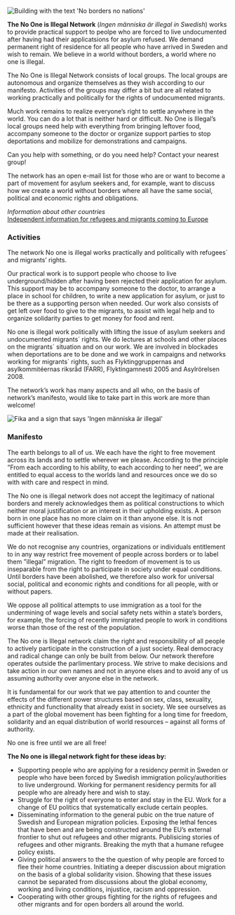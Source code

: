 
<Image
  className="mx-auto mb-8 px-4 md:max-w-[75%] lg:max-w-[720px]"
  src={noNations}
  alt="Building with the text 'No borders no nations'"
/>

**The No One is Illegal Network** (_Ingen människa är illegal in Swedish_) works to provide practical support to peolpe who are forced to live undocumented after having had their applicatsions for asylum refused. We demand permanent right of residence for all people who have arrived in Sweden and wish to remain. We believe in a world without borders, a world where no one is illegal.

The No One is Illegal Network consists of local groups. The local groups are autonomous and organize themselves as they wish according to our manifesto. Activities of the groups may differ a bit but are all related to working practically and politically for the rights of undocumented migrants.

Much work remains to realize everyone’s right to settle anywhere in the world. You can do a lot that is neither hard or difficult. No One is Illegal’s local groups need help with everything from bringing leftover food, accompany someone to the doctor or organize support parties to stop deportations and mobilize for demonstrations and campaigns.

Can you help with something, or do you need help? Contact your nearest group!

<Local appearance="transparent"/>

The network has an open e-mail list for those who are or want to become a part of movement for asylum seekers and, for example, want to discuss how we create a world without borders where all have the same social, political and economic rights and obligations.

_Information about other countries_\
[Independent information for refugees and migrants coming to Europe](https://w2eu.info/)

### Activities

The network No one is illegal works practically and politically with refugees´ and migrants’ rights.

Our practical work is to support people who choose to live underground/hidden after having been rejected their application for asylum. This support may be to accompany someone to the doctor, to arrange a place in school for children, to write a new application for asylum, or just to be there as a supporting person when needed. Our work also consists of get left over food to give to the migrants, to assist with legal help and to organize solidarity parties to get money for food and rent.

No one is illegal work politically with lifting the issue of asylum seekers and undocumented migrants´ rights. We do lectures at schools and other places on the migrants´ situation and on our work. We are involved in blockades when deportations are to be done and we work in campaigns and networks working for migrants´ rights, such as Flyktinggruppernas and asylkommitéernas riksråd (FARR), Flyktingamnesti 2005 and Asylrörelsen 2008.

The network’s work has many aspects and all who, on the basis of network’s manifesto, would like to take part in this work are more than welcome!

<Image
  className="mx-auto mb-8 px-4 md:max-w-[75%] lg:max-w-[720px]"
  src={uppsala}
  alt="Fika and a sign that says 'Ingen människa är illegal'"
/>

### Manifesto

The earth belongs to all of us. We each have the right to free movement across its lands and to settle wherever we please. According to the principle ”From each according to his ability, to each according to her need”, we are entitled to equal access to the worlds land and resources once we do so with with care and respect in mind.

The No one is illegal network does not accept the legitimacy of national borders and merely acknowledges them as political constructions to which neither moral justification or an interest in their upholding exists. A person born in one place has no more claim on it than anyone else. It is not sufficient however that these ideas remain as visions. An attempt must be made at their realisation.

We do not recognise any countries, organizations or individuals entitlement to in any way restrict free movement of people across borders or to label them ”illegal” migration. The right to freedom of movement is to us inseparable from the right to participate in society under equal conditions. Until borders have been abolished, we therefore also work for universal social, political and economic rights and conditions for all people, with or without papers.

We oppose all political attempts to use immigration as a tool for the undermining of wage levels and social safety nets within a state’s borders, for example, the forcing of recently immigrated people to work in conditions worse than those of the rest of the population.

The No one is Illegal network claim the right and responsibility of all people to actively participate in the construction of a just society. Real democracy and radical change can only be built from below. Our network therefore operates outside the parlimentary process. We strive to make decisions and take action in our own names and not in anyone elses and to avoid any of us assuming authority over anyone else in the network.

It is fundamental for our work that we pay attention to and counter the effects of the different power structures based on sex, class, sexuality, ethnicity and functionality that already exist in society. We see ourselves as a part of the global movement has been fighting for a long time for freedom, solidarity and an equal distribution of world resources – against all forms of authority.

No one is free until we are all free!

**The No one is illegal network fight for these ideas by:**

* Supporting people who are applying for a residency permit in Sweden or people who have been forced by Swedish immigration policy/authorities to live underground. Working for permanent residency permits for all people who are already here and wish to stay.
* Struggle for the right of everyone to enter and stay in the EU. Work for a change of EU politics that systematically exclude certain peoples.
* Disseminating information to the general pubic on the true nature of Swedish and European migration policies. Exposing the lethal fences that have been and are being constructed around the EU’s external frontier to shut out refugees and other migrants. Publisicing stories of refugees and other migrants. Breaking the myth that a humane refugee policy exists.
* Giving political answers to the the question of why people are forced to flee their home countries. Initiating a deeper discussion about migration on the basis of a global solidarity vision. Showing that these issues cannot be separated from discussions about the global economy, working and living conditions, injustice, racism and oppression.
* Cooperating with other groups fighting for the rights of refugees and other migrants and for open borders all around the world.
